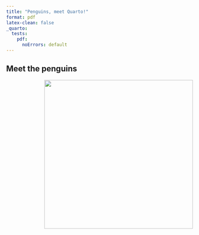 ```yaml
---
title: "Penguins, meet Quarto!"
format: pdf
latex-clean: false
_quarto:
  tests:
    pdf:
      noErrors: default
---
```


## Meet the penguins

![](https://raw.githubusercontent.com/quarto-dev/quarto-web/main/docs/get-started/hello/rstudio/lter_penguins.png){style="float:right;" fig-alt="Illustration of three species of Palmer Archipelago penguins: Chinstrap, Gentoo, and Adelie. Artwork by @allison_horst." width="401"}


